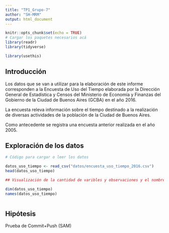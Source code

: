 ```yaml
---
title: "TP1_Grupo-7"
author: "SH-MRM"
output: html_document
---
```



```r
knitr::opts_chunk$set(echo = TRUE)
# Cargar los paquetes necesarios acá
library(readr)
library(tidyverse)

library(usethis)


```


## Introducción

Los datos que se van a utilizar para la elaboración de este informe corresponden a la Encuesta de Uso del Tiempo elaborada por la Dirección General de Estadística y Censos del Ministerio de Economía y Finanzas del Gobierno de la Ciudad de Buenos Aires (GCBA) en el año 2016.

La encuesta releva información sobre el tiempo destinado a la realización de diversas actividades de la población de la Ciudad de Buenos Aires.

Como antecedente se registra una encuesta anterior realizada en el año 2005.

## Exploración de los datos


```r
# Código para cargar o leer los datos

datos_uso_tiempo <- read_csv("datos/encuesta_uso_tiempo_2016.csv")
head(datos_uso_tiempo)
```


```r
## Visualización de la cantidad de varibles y observaciones y el nombre de las variables

dim(datos_uso_tiempo)
names(datos_uso_tiempo)
```



```r

```


## Hipótesis


Prueba de Commit+Push (SAM)




